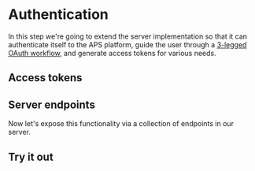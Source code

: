 
# Authentication

In this step we're going to extend the server implementation so that it can authenticate itself
to the APS platform, guide the user through a [3-legged OAuth workflow](https://aps.autodesk.com/en/docs/oauth/v2/tutorials/get-3-legged-token),
and generate access tokens for various needs.

## Access tokens

<NodeJsVsCodeTokens />

## Server endpoints

Now let's expose this functionality via a collection of endpoints in our server.

<NodeJsVsCodeEndpoints />

## Try it out

<NodeJsVsCodeTest />
